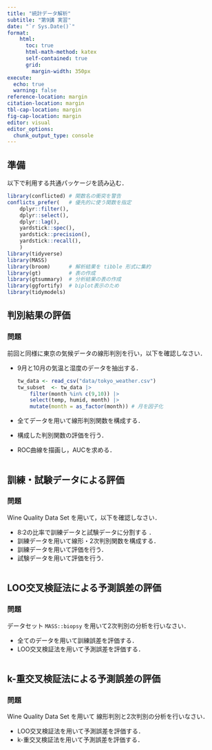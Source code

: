 ```yaml
---
title: "統計データ解析"
subtitle: "第9講 実習"
date: "`r Sys.Date()`"
format:
    html: 
      toc: true
      html-math-method: katex
      self-contained: true
      grid: 
        margin-width: 350px
execute: 
  echo: true
  warning: false
reference-location: margin
citation-location: margin
tbl-cap-location: margin
fig-cap-location: margin
editor: visual
editor_options: 
  chunk_output_type: console
---
```


## 準備

以下で利用する共通パッケージを読み込む．

```r
library(conflicted) # 関数名の衝突を警告
conflicts_prefer(   # 優先的に使う関数を指定
    dplyr::filter(),
    dplyr::select(),
    dplyr::lag(),
    yardstick::spec(),
    yardstick::precision(),
    yardstick::recall(),
    )
library(tidyverse)  
library(MASS)
library(broom)      # 解析結果を tibble 形式に集約
library(gt)         # 表の作成
library(gtsummary)  # 分析結果の表の作成
library(ggfortify)  # biplot表示のため
library(tidymodels)
```

## 判別結果の評価

### 問題

前回と同様に東京の気候データの線形判別を行い，以下を確認しなさい．

-   9月と10月の気温と湿度のデータを抽出する．

    ``` r
    tw_data <- read_csv("data/tokyo_weather.csv") 
    tw_subset  <- tw_data |>
        filter(month %in% c(9,10)) |>
        select(temp, humid, month) |>
        mutate(month = as_factor(month)) # 月を因子化
    ```

-   全てデータを用いて線形判別関数を構成する．
-   構成した判別関数の評価を行う．
-   ROC曲線を描画し，AUCを求める．

```r

```

## 訓練・試験データによる評価

### 問題

Wine Quality Data Set を用いて，以下を確認しなさい．

-   8:2の比率で訓練データと試験データに分割する ．
-   訓練データを用いて線形・2次判別関数を構成する．
-   訓練データを用いて評価を行う．
-   試験データを用いて評価を行う．

```r

```

## LOO交叉検証法による予測誤差の評価

### 問題

データセット `MASS::biopsy` を用いて2次判別の分析を行いなさい．

-   全てのデータを用いて訓練誤差を評価する．
-   LOO交叉検証法を用いて予測誤差を評価する．

```r

```

## k-重交叉検証法による予測誤差の評価

### 問題

Wine Quality Data Set を用いて 線形判別と2次判別の分析を行いなさい．

-   LOO交叉検証法を用いて予測誤差を評価する．
-   k-重交叉検証法を用いて予測誤差を評価する．

```r

```
